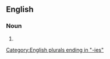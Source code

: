 ==English==

===Noun===
{{head|en|noun plural form}}

# {{plural of|lithotomy|lang=en}}

[[Category:English plurals ending in "-ies"]]